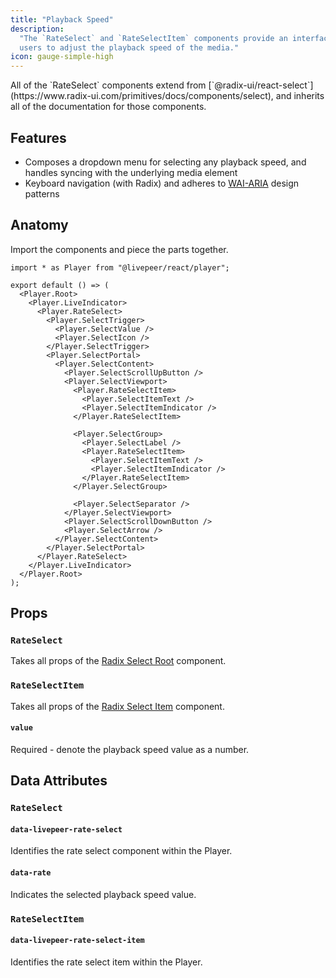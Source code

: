 ```yaml
---
title: "Playback Speed"
description:
  "The `RateSelect` and `RateSelectItem` components provide an interface for
  users to adjust the playback speed of the media."
icon: gauge-simple-high
---
```



<ExampleWithCode type="player" id="rate" />

<Info>
  All of the `RateSelect` components extend from
  [`@radix-ui/react-select`](https://www.radix-ui.com/primitives/docs/components/select),
  and inherits all of the documentation for those components.
</Info>

## Features

- Composes a dropdown menu for selecting any playback speed, and handles syncing
  with the underlying media element
- Keyboard navigation (with Radix) and adheres to
  [WAI-ARIA](https://w3c.github.io/aria/) design patterns

## Anatomy

Import the components and piece the parts together.

```tsx
import * as Player from "@livepeer/react/player";

export default () => (
  <Player.Root>
    <Player.LiveIndicator>
      <Player.RateSelect>
        <Player.SelectTrigger>
          <Player.SelectValue />
          <Player.SelectIcon />
        </Player.SelectTrigger>
        <Player.SelectPortal>
          <Player.SelectContent>
            <Player.SelectScrollUpButton />
            <Player.SelectViewport>
              <Player.RateSelectItem>
                <Player.SelectItemText />
                <Player.SelectItemIndicator />
              </Player.RateSelectItem>

              <Player.SelectGroup>
                <Player.SelectLabel />
                <Player.RateSelectItem>
                  <Player.SelectItemText />
                  <Player.SelectItemIndicator />
                </Player.RateSelectItem>
              </Player.SelectGroup>

              <Player.SelectSeparator />
            </Player.SelectViewport>
            <Player.SelectScrollDownButton />
            <Player.SelectArrow />
          </Player.SelectContent>
        </Player.SelectPortal>
      </Player.RateSelect>
    </Player.LiveIndicator>
  </Player.Root>
);
```

## Props

### `RateSelect`

Takes all props of the
[Radix Select Root](https://www.radix-ui.com/primitives/docs/components/select)
component.

### `RateSelectItem`

Takes all props of the
[Radix Select Item](https://www.radix-ui.com/primitives/docs/components/select)
component.

#### `value`

Required - denote the playback speed value as a number.

## Data Attributes

### `RateSelect`

#### `data-livepeer-rate-select`

Identifies the rate select component within the Player.

#### `data-rate`

Indicates the selected playback speed value.

### `RateSelectItem`

#### `data-livepeer-rate-select-item`

Identifies the rate select item within the Player.
